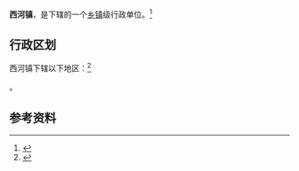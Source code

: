 {{中国乡级行政区|37/03/02/111/000}}

'''西河镇'''，是{{PRC admin/fullname|37/03/02/111/000|3}}下辖的一个[[乡镇|乡镇]]级行政单位。<ref>{{PRC admin/ref sgc|{{PRC admin/parent|37/03/02/111/000}}}}</ref>

== 行政区划 ==

西河镇下辖以下地区：<ref>{{PRC admin/ref sgc|37/03/02/111/000}}</ref>

{{PRC admin/children|37/03/02/111/000}}。

== 参考资料 ==

{{reflist}}

{{行政区划小作品}}
{{PRC admin/navcat|37/03/02/111/000}}